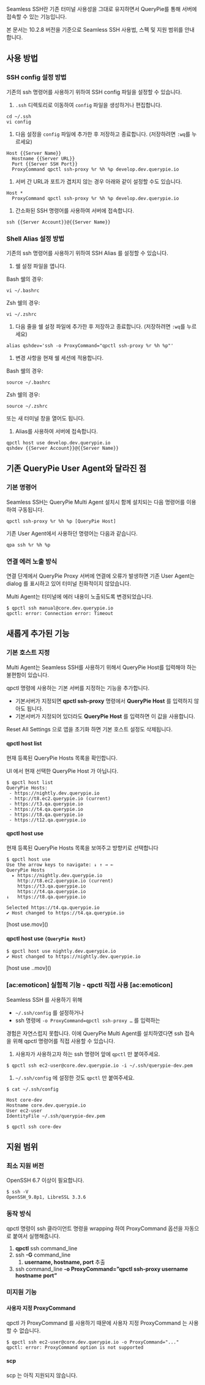 
Seamless SSH란 기존 터미널 사용성을 그대로 유지하면서 QueryPie를 통해 서버에 접속할 수 있는 기능입니다.

본 문서는 10.2.8 버전을 기준으로 Seamless SSH 사용법, 스펙 및 지원 범위를 안내합니다.

## 사용 방법
### SSH config 설정 방법
기존의 ssh 명령어를 사용하기 위하여 SSH config 파일을 설정할 수 있습니다.

1. `.ssh` 디렉토리로 이동하여 `config` 파일을 생성하거나 편집합니다.

```
cd ~/.ssh
vi config
```

1. 다음 설정을 `config` 파일에 추가한 후 저장하고 종료합니다. (저장하려면 `:wq`를 누르세요)

```
Host {{Server Name}}
  Hostname {{Server URL}}
  Port {{Server SSH Port}}
  ProxyCommand qpctl ssh-proxy %r %h %p develop.dev.querypie.io
```

1. 서버 간 URL과 포트가 겹치지 않는 경우 아래와 같이 설정할 수도 있습니다.

```
Host *
  ProxyCommand qpctl ssh-proxy %r %h %p develop.dev.querypie.io
```

1. 간소화된 SSH 명령어를 사용하여 서버에 접속합니다.

```
ssh {{Server Account}}@{{Server Name}}
```

### Shell Alias 설정 방법
기존의 ssh 명령어를 사용하기 위하여 SSH Alias 를 설정할 수 있습니다.

1. 쉘 설정 파일을 엽니다.

Bash 쉘의 경우:

```
vi ~/.bashrc
```

Zsh 쉘의 경우:

```
vi ~/.zshrc
```

1. 다음 줄을 쉘 설정 파일에 추가한 후 저장하고 종료합니다. (저장하려면 `:wq`를 누르세요)

```
alias qshdev='ssh -o ProxyCommand="qpctl ssh-proxy %r %h %p"'
```

1. 변경 사항을 현재 쉘 세션에 적용합니다.

Bash 쉘의 경우:

```
source ~/.bashrc
```

Zsh 쉘의 경우:

```
source ~/.zshrc
```

또는 새 터미널 창을 열어도 됩니다.

1. Alias를 사용하여 서버에 접속합니다.

```
qpctl host use develop.dev.querypie.io
qshdev {{Server Account}}@{{Server Name}}
```

## 기존 QueryPie User Agent와 달라진 점
### 기본 명령어
Seamless SSH는 QueryPie Multi Agent 설치시 함께 설치되는 다음 명령어를 이용하여 구동됩니다.

```
qpctl ssh-proxy %r %h %p [QueryPie Host]
```

기존 User Agent에서 사용하던 명령어는 다음과 같습니다.

```
qpa ssh %r %h %p
```

### 연결 에러 노출 방식
연결 단계에서 QueryPie Proxy 서버에 연결에 오류가 발생하면 기존 User Agent는 dialog 를 표시하고 있어 터미널 친화적이지 않았습니다.

Multi Agent는 터미널에 에러 내용이 노출되도록 변경되었습니다.

```
$ qpctl ssh manual@core.dev.querypie.io
qpctl: error: Connection error: Timeout
```

## 새롭게 추가된 기능
### 기본 호스트 지정
Multi Agent는 Seamless SSH를 사용하기 위해서 QueryPie Host를 입력해야 하는 불편함이 있습니다.

qpctl 명령에 사용하는 기본 서버를 지정하는 기능을 추가합니다.

* 기본서버가 지정되면  **qpctl ssh-proxy**  명령에서  **QueryPie Host**  를 입력하지 않아도 됩니다.
* 기본서버가 지정되어 있더라도  **QueryPie Host**  를 입력하면 이 값을 사용합니다.

<Callout type="info">
Reset All Settings 으로 앱을 초기화 하면 기본 호스트 설정도 삭제됩니다. 
</Callout>

#### qpctl host list
현재 등록된 QueryPie Hosts 목록을 확인합니다.

<Callout type="important">
UI 에서 현재 선택한 QueryPie Host 가 아닙니다. 
</Callout>

```
$ qpctl host list
QueryPie Hosts:
 - https://nightly.dev.querypie.io
 - http://t8.ec2.querypie.io (current)
 - https://t3.qa.querypie.io
 - https://t4.qa.querypie.io
 - https://t8.qa.querypie.io
 - https://t12.qa.querypie.io
```

#### qpctl host use
현재 등록된 QueryPie Hosts 목록을 보여주고 방향키로 선택합니다

```
$ qpctl host use
Use the arrow keys to navigate: ↓ ↑ → ←
QueryPie Hosts
  ▸ https://nightly.dev.querypie.io
    http://t8.ec2.querypie.io (current)
    https://t3.qa.querypie.io
    https://t4.qa.querypie.io
↓   https://t8.qa.querypie.io
```

```
Selected https://t4.qa.querypie.io
✔ Host changed to https://t4.qa.querypie.io
```

<p align="center">
<div>[host use.mov]()</div>
</p>

#### qpctl host use `{QueryPie Host}`
```
$ qpctl host use nightly.dev.querypie.io
✔ Host changed to https://nightly.dev.querypie.io
```

<p align="center">
<div>[host use ..mov]()</div>
</p>

###  [ac:emoticon] 실험적 기능 - qpctl 직접 사용 [ac:emoticon]
Seamless SSH 를 사용하기 위해

* `~/.ssh/config` 를 설정하거나
* ssh 명령에 `-o ProxyCommand=qpctl ssh-proxy …` 를 입력하는

경험은 자연스럽지 못합니다. 이에 QueryPie Multi Agent를 설치하였다면 ssh 접속을 위해 qpctl 명령어를 직접 사용할 수 있습니다.

1. 사용자가 사용하고자 하는 ssh 명령어 앞에 `qpctl` 만 붙여주세요.

```
$ qpctl ssh ec2-user@core.dev.querypie.io -i ~/.ssh/querypie-dev.pem
```

1. `~/.ssh/config` 에 설정한 것도 `qpctl` 만 붙여주세요.

```
$ cat ~/.ssh/config

Host core-dev
Hostname core.dev.querypie.io
User ec2-user
IdentityFile ~/.ssh/querypie-dev.pem

$ qpctl ssh core-dev
```

## 지원 범위
### 최소 지원 버전
OpenSSH 6.7 이상이 필요합니다.

```
$ ssh -V
OpenSSH_9.8p1, LibreSSL 3.3.6
```

### 동작 방식
qpctl 명령이 ssh 클라이언트 명령을 wrapping 하여 ProxyCommand 옵션을 자동으로 붙여서 실행해줍니다.

1. **qpctl**  ssh command_line
2. ssh  **-G**  command_line
    1. **username, hostname, port**  추출
3. ssh command_line  **-o ProxyCommand=”qpctl ssh-proxy username**   **hostname**   **port”**

### 미지원 기능
#### 사용자 지정 ProxyCommand
qpctl 가 ProxyCommand 를 사용하기 때문에 사용자 지정 ProxyCommand 는 사용할 수 없습니다.

```
$ qpctl ssh ec2-user@core.dev.querypie.io -o ProxyCommand="..."
qpctl: error: ProxyCommand option is not supported
```

#### scp
scp 는 아직 지원되지 않습니다.
